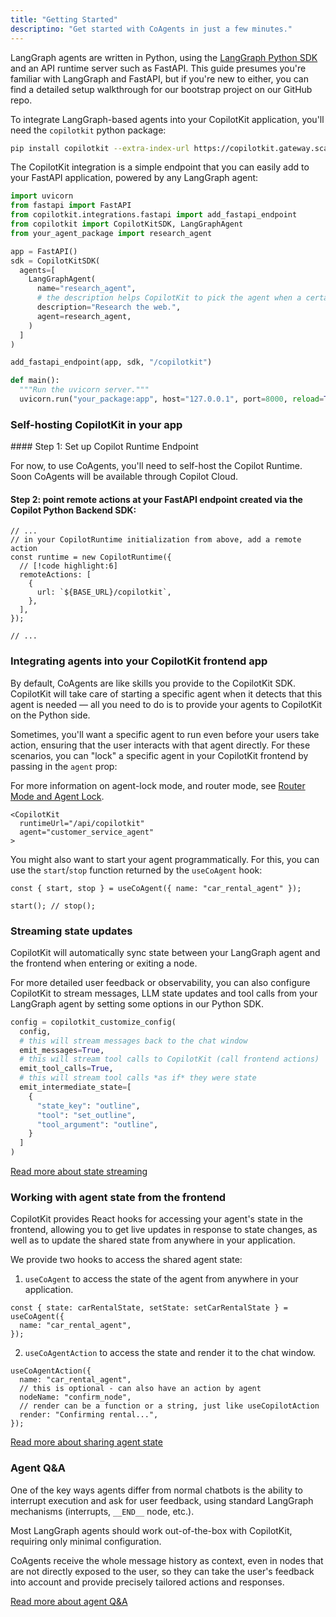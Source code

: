 ```yaml
---
title: "Getting Started"
descriptino: "Get started with CoAgents in just a few minutes."
---
```


LangGraph agents are written in Python, using the [LangGraph Python SDK](https://langchain-ai.github.io/langgraph/) and an API runtime server such as FastAPI. This guide presumes you're familiar with LangGraph and FastAPI, but if you're new to either, you can find a detailed setup walkthrough for our bootstrap project on our GitHub repo.

To integrate LangGraph-based agents into your CopilotKit application, you'll need the `copilotkit` python package:

```bash
pip install copilotkit --extra-index-url https://copilotkit.gateway.scarf.sh/simple/
```

The CopilotKit integration is a simple endpoint that you can easily add to your FastAPI application, powered by any LangGraph agent:

```python
import uvicorn
from fastapi import FastAPI
from copilotkit.integrations.fastapi import add_fastapi_endpoint
from copilotkit import CopilotKitSDK, LangGraphAgent
from your_agent_package import research_agent

app = FastAPI()
sdk = CopilotKitSDK(
  agents=[
    LangGraphAgent(
      name="research_agent",
      # the description helps CopilotKit to pick the agent when a certain skill is needed, i.e. researching
      description="Research the web.",
      agent=research_agent,
    )
  ]
)

add_fastapi_endpoint(app, sdk, "/copilotkit")

def main():
  """Run the uvicorn server."""
  uvicorn.run("your_package:app", host="127.0.0.1", port=8000, reload=True)
```

### Self-hosting CopilotKit in your app

<Steps>
#### Step 1: Set up Copilot Runtime Endpoint

For now, to use CoAgents, you'll need to self-host the Copilot Runtime.
Soon CoAgents will be available through Copilot Cloud.

<SelfHostingCopilotRuntimeCreateEndpoint components={props.components} />

#### Step 2: point remote actions at your FastAPI endpoint created via the Copilot Python Backend SDK:

```tsx title="demo.py"
// ...
// in your CopilotRuntime initialization from above, add a remote action
const runtime = new CopilotRuntime({
  // [!code highlight:6]
  remoteActions: [
    {
      url: `${BASE_URL}/copilotkit`,
    },
  ],
});

// ...
```

</Steps>

### Integrating agents into your CopilotKit frontend app

By default, CoAgents are like skills you provide to the CopilotKit SDK. CopilotKit will take care of starting a specific agent when it detects that this agent is needed — all you need to do is to provide your agents to CopilotKit on the Python side.

Sometimes, you'll want a specific agent to run even before your users take action, ensuring that the user interacts with that agent directly. For these scenarios, you can "lock" a specific agent in your CopilotKit frontend by passing in the `agent` prop:

For more information on agent-lock mode, and router mode, see [Router Mode and Agent Lock](/coagents/advanced-usage/router-mode-agent-lock).

```tsx
<CopilotKit
  runtimeUrl="/api/copilotkit"
  agent="customer_service_agent"
>
```

You might also want to start your agent programmatically. For this, you can use the `start`/`stop` function returned by the `useCoAgent` hook:

```tsx
const { start, stop } = useCoAgent({ name: "car_rental_agent" });

start(); // stop();
```

### Streaming state updates

CopilotKit will automatically sync state between your LangGraph agent and the frontend when entering or exiting a node.

For more detailed user feedback or observability, you can also configure CopilotKit to stream messages, LLM state updates and tool calls from your LangGraph agent by setting some options in our Python SDK.

```python
config = copilotkit_customize_config(
  config,
  # this will stream messages back to the chat window
  emit_messages=True,
  # this will stream tool calls to CopilotKit (call frontend actions)
  emit_tool_calls=True,
  # this will stream tool calls *as if* they were state
  emit_intermediate_state=[
    {
      "state_key": "outline",
      "tool": "set_outline",
      "tool_argument": "outline",
    }
  ]
)
```

[Read more about state streaming](/coagents/feature-state-streaming)

### Working with agent state from the frontend

CopilotKit provides React hooks for accessing your agent's state in the frontend, allowing you to get live updates in response to state changes, as well as to update the shared state from anywhere in your application.

We provide two hooks to access the shared agent state:

1. `useCoAgent` to access the state of the agent from anywhere in your application.

```tsx
const { state: carRentalState, setState: setCarRentalState } = useCoAgent({
  name: "car_rental_agent",
});
```

2. `useCoAgentAction` to access the state and render it to the chat window.

```tsx
useCoAgentAction({
  name: "car_rental_agent",
  // this is optional - can also have an action by agent
  nodeName: "confirm_node",
  // render can be a function or a string, just like useCopilotAction
  render: "Confirming rental...",
});
```

[Read more about sharing agent state](/coagents/feature-shared-state)

### Agent Q&A

One of the key ways agents differ from normal chatbots is the ability to interrupt execution and ask for user feedback, using standard LangGraph mechanisms (interrupts, `__END__` node, etc.).

Most LangGraph agents should work out-of-the-box with CopilotKit, requiring only minimal configuration.

CoAgents receive the whole message history as context, even in nodes that are not directly exposed to the user, so they can take the user's feedback into account and provide precisely tailored actions and responses.

[Read more about agent Q&A](/coagents/feature-agent-qna)

<CoAgentsEnterpriseCTA />
